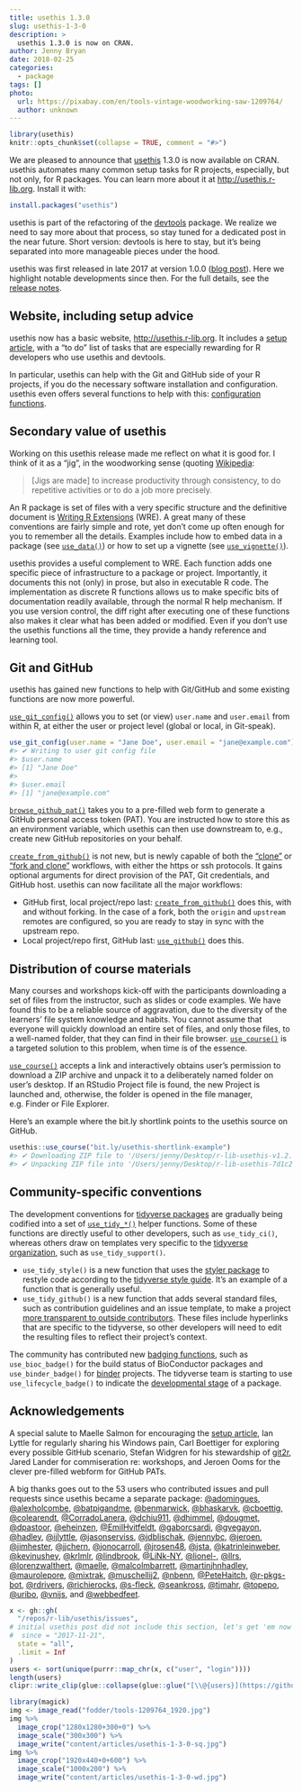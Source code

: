 ```yaml
---
title: usethis 1.3.0
slug: usethis-1-3-0
description: >
  usethis 1.3.0 is now on CRAN.
author: Jenny Bryan
date: 2018-02-25
categories:
  - package
tags: []
photo:
  url: https://pixabay.com/en/tools-vintage-woodworking-saw-1209764/
  author: unknown
---
```


```r
library(usethis)
knitr::opts_chunk$set(collapse = TRUE, comment = "#>")
```

We are pleased to announce that [usethis](http://usethis.r-lib.org) 1.3.0 is now available on CRAN. usethis automates many common setup tasks for R projects, especially, but not only, for R packages. You can learn more about it at <http://usethis.r-lib.org>. Install it with:

```r
install.packages("usethis")
```

usethis is part of the refactoring of the [devtools](https://github.com/r-lib/devtools#readme) package. We realize we need to say more about that process, so stay tuned for a dedicated post in the near future. Short version: devtools is here to stay, but it's being separated into more manageable pieces under the hood.

usethis was first released in late 2017 at version 1.0.0 ([blog post](https://www.tidyverse.org/articles/2017/11/usethis-1.0.0/)). Here we highlight notable developments since then. For the full details, see the [release notes](https://github.com/r-lib/usethis/releases/tag/v1.3.0).

## Website, including setup advice

usethis now has a basic website, <http://usethis.r-lib.org>. It includes a [setup article](http://usethis.r-lib.org/articles/articles/usethis-setup.html), with a "to do"  list of tasks that are especially rewarding for R developers who use usethis and devtools.

In particular, usethis can help with the Git and GitHub side of your R projects, if you do the necessary software installation and configuration. usethis even offers several functions to help with this: [configuration functions](http://usethis.r-lib.org/reference/index.html#section-configuration).

## Secondary value of usethis

Working on this usethis release made me reflect on what it is good for. I think of it as a "jig", in the woodworking sense (quoting [Wikipedia](https://en.wikipedia.org/wiki/Jig_(tool)):

> [Jigs are made] to increase productivity through consistency, to do repetitive activities or to do a job more precisely.

An R package is set of files with a very specific structure and the definitive document is [Writing R Extensions](https://cran.r-project.org/doc/manuals/r-release/R-exts.html) (WRE). A great many of these conventions are fairly simple and rote, yet don't come up often enough for you to remember all the details. Examples include how to embed data in a package (see [`use_data()`](http://usethis.r-lib.org/reference/use_data.html)) or how to set up a vignette (see [`use_vignette()`](http://usethis.r-lib.org/reference/use_vignette.html)).

usethis provides a useful complement to WRE. Each function adds one specific piece of infrastructure to a package or project. Importantly, it documents this not (only) in prose, but also in executable R code. The implementation as discrete R functions allows us to make specific bits of documentation readily available, through the normal R help mechanism. If you use version control, the diff right after executing one of these functions also makes it clear what has been added or modified. Even if you don't use the usethis functions all the time, they provide a handy reference and learning tool.

## Git and GitHub

usethis has gained new functions to help with Git/GitHub and some existing functions are now more powerful.

[`use_git_config()`](http://usethis.r-lib.org/reference/use_git_config.html) allows you to set (or view) `user.name` and `user.email` from within R, at either the user or project level (global or local, in Git-speak).

``` r
use_git_config(user.name = "Jane Doe", user.email = "jane@example.com")
#> ✔ Writing to user git config file
#> $user.name
#> [1] "Jane Doe"
#> 
#> $user.email
#> [1] "jane@example.com"
```

[`browse_github_pat()`](http://usethis.r-lib.org/reference/browse_github_pat.html) takes you to a pre-filled web form to generate a GitHub personal access token (PAT). You are instructed how to store this as an environment variable, which usethis can then use downstream to, e.g., create new GitHub repositories on your behalf.

[`create_from_github()`](http://usethis.r-lib.org/reference/create_from_github.html) is not new, but is newly capable of both the ["clone"](https://help.github.com/articles/cloning-a-repository/) or ["fork and clone"](https://help.github.com/articles/fork-a-repo/) workflows, with either the https or ssh protocols. It gains optional arguments for direct provision of the PAT, Git credentials, and GitHub host. usethis can now facilitate all the major workflows:

  * GitHub first, local project/repo last: [`create_from_github()`](http://usethis.r-lib.org/reference/create_from_github.html) does this, with and without forking. In the case of a fork, both the `origin` and `upstream` remotes are configured, so you are ready to stay in sync with the upstream repo.
  * Local project/repo first, GitHub last: [`use_github()`](http://usethis.r-lib.org/reference/use_github.html) does this.

## Distribution of course materials

Many courses and workshops kick-off with the participants downloading a set of files from the instructor, such as slides or code examples. We have found this to be a reliable source of aggravation, due to the diversity of the learners' file system knowledge and habits. You cannot assume that everyone will quickly download an entire set of files, and only those files, to a well-named folder, that they can find in their file browser. [`use_course()`](http://usethis.r-lib.org/reference/use_course.html) is a targeted solution to this problem, when time is of the essence.

[`use_course()`](http://usethis.r-lib.org/reference/use_course.html) accepts a link and interactively obtains user's permission to download a ZIP archive and unpack it to a deliberately named folder on user's desktop. If an RStudio Project file is found, the new Project is launched and, otherwise, the folder is opened in the file manager, e.g. Finder or File Explorer.

Here's an example where the bit.ly shortlink points to the usethis source on GitHub.

``` r
usethis::use_course("bit.ly/usethis-shortlink-example")
#> ✔ Downloading ZIP file to '/Users/jenny/Desktop/r-lib-usethis-v1.2.0-93-g7d1c255.zip'
#> ✔ Unpacking ZIP file into '/Users/jenny/Desktop/r-lib-usethis-7d1c255/' (272 files extracted)
```

## Community-specific conventions

The development conventions for [tidyverse packages](https://www.tidyverse.org/packages/) are gradually being codified into a set of [`use_tidy_*()`](http://usethis.r-lib.org/reference/tidyverse.html) helper functions. Some of these functions are directly useful to other developers, such as `use_tidy_ci()`, whereas others draw on templates very specific to the [tidyverse organization](https://github.com/tidyverse/), such as `use_tidy_support()`.

   * `use_tidy_style()` is a new function that uses the [styler package](http://styler.r-lib.org) to restyle code according to the [tidyverse style guide](http://style.tidyverse.org). It's an example of a function that is generally useful.
   * `use_tidy_github()` is a new function that adds several standard files, such as contribution guidelines and an issue template, to make a project [more transparent to outside contributors](https://help.github.com/articles/helping-people-contribute-to-your-project/). These files include hyperlinks that are specific to the tidyverse, so other developers will need to edit the resulting files to reflect their project's context.

The community has contributed new [badging functions](http://usethis.r-lib.org/reference/badges.html), such as `use_bioc_badge()` for the build status of BioConductor packages and `use_binder_badge()` for [binder](https://mybinder.org) projects. The tidyverse team is starting to use `use_lifecycle_badge()` to indicate the [developmental stage](https://www.tidyverse.org/lifecycle/) of a package.

## Acknowledgements

A special salute to Maelle Salmon for encouraging the [setup article](http://usethis.r-lib.org/articles/articles/usethis-setup.html), Ian Lyttle for regularly sharing his Windows pain, Carl Boettiger for exploring every possible GitHub scenario, Stefan Widgren for his stewardship of [git2r](https://github.com/ropensci/git2r), Jared Lander for commiseration re: workshops, and Jeroen Ooms for the clever pre-filled webform for GitHub PATs.

A big thanks goes out to the 53 users who contributed issues and pull requests since usethis became a separate package:
[\@adomingues](https://github.com/adomingues), [\@alexholcombe](https://github.com/alexholcombe), [\@batpigandme](https://github.com/batpigandme), [\@benmarwick](https://github.com/benmarwick), [\@bhaskarvk](https://github.com/bhaskarvk), [\@cboettig](https://github.com/cboettig), [\@colearendt](https://github.com/colearendt), [\@CorradoLanera](https://github.com/CorradoLanera), [\@dchiu911](https://github.com/dchiu911), [\@dhimmel](https://github.com/dhimmel), [\@dougmet](https://github.com/dougmet), [\@dpastoor](https://github.com/dpastoor), [\@eheinzen](https://github.com/eheinzen), [\@EmilHvitfeldt](https://github.com/EmilHvitfeldt), [\@gaborcsardi](https://github.com/gaborcsardi), [\@gvegayon](https://github.com/gvegayon), [\@hadley](https://github.com/hadley), [\@ijlyttle](https://github.com/ijlyttle), [\@jasonserviss](https://github.com/jasonserviss), [\@jdblischak](https://github.com/jdblischak), [\@jennybc](https://github.com/jennybc), [\@jeroen](https://github.com/jeroen), [\@jimhester](https://github.com/jimhester), [\@jjchern](https://github.com/jjchern), [\@jonocarroll](https://github.com/jonocarroll), [\@jrosen48](https://github.com/jrosen48), [\@jsta](https://github.com/jsta), [\@katrinleinweber](https://github.com/katrinleinweber), [\@kevinushey](https://github.com/kevinushey), [\@krlmlr](https://github.com/krlmlr), [\@lindbrook](https://github.com/lindbrook), [\@LiNk-NY](https://github.com/LiNk-NY), [\@lionel-](https://github.com/lionel-), [\@llrs](https://github.com/llrs), [\@lorenzwalthert](https://github.com/lorenzwalthert), [\@maelle](https://github.com/maelle), [\@malcolmbarrett](https://github.com/malcolmbarrett), [\@martinjhnhadley](https://github.com/martinjhnhadley), [\@maurolepore](https://github.com/maurolepore), [\@mixtrak](https://github.com/mixtrak), [\@muschellij2](https://github.com/muschellij2), [\@nbenn](https://github.com/nbenn), [\@PeteHaitch](https://github.com/PeteHaitch), [\@r-pkgs-bot](https://github.com/r-pkgs-bot), [\@rdrivers](https://github.com/rdrivers), [\@richierocks](https://github.com/richierocks), [\@s-fleck](https://github.com/s-fleck), [\@seankross](https://github.com/seankross), [\@tjmahr](https://github.com/tjmahr), [\@topepo](https://github.com/topepo), [\@uribo](https://github.com/uribo), [\@vnijs](https://github.com/vnijs), and [\@webbedfeet](https://github.com/webbedfeet).

```r
x <- gh::gh(
  "/repos/r-lib/usethis/issues",
# initial usethis post did not include this section, let's get 'em now  
#  since = "2017-11-21",
  state = "all",
  .limit = Inf
)
users <- sort(unique(purrr::map_chr(x, c("user", "login"))))
length(users)
clipr::write_clip(glue::collapse(glue::glue("[\\@{users}](https://github.com/{users})"), ", ", last = ", and "))
```

```r
library(magick)
img <- image_read("fodder/tools-1209764_1920.jpg")
img %>% 
  image_crop("1280x1280+300+0") %>% 
  image_scale("300x300") %>% 
  image_write("content/articles/usethis-1-3-0-sq.jpg")
img %>% 
  image_crop("1920x440+0+600") %>% 
  image_scale("1000x200") %>% 
  image_write("content/articles/usethis-1-3-0-wd.jpg")
```

